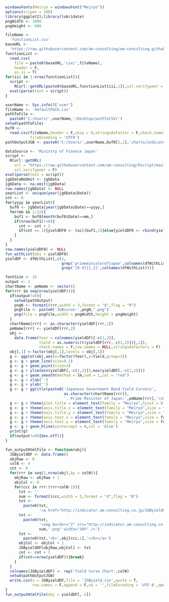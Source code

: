 ```r
windowsFonts(Meiryo = windowsFont("Meiryo"))
options(scipen = 100)
library(ggplot2);library(lubridate)
pngWidth <- 1000
pngHeight <- 600
```

```r
fileName <- 
  'functionList.csv'
baseURL <- 
  'https://raw.githubusercontent.com/am-consulting/am-consulting.github.io/master/'
functionList <- 
  read.csv(
    file = paste0(baseURL,'csv/',fileName),
    header = F,
    as.is = T)
for(iii in 1:nrow(functionList)){
  script <- 
    RCurl::getURL(paste0(baseURL,functionList[iii,1]),ssl.verifypeer = F)
  eval(parse(text = script))
}
```

```r
userName <- Sys.info()['user']
fileName <- 'defaultPath.csv'
pathToFile <-
  paste0('C:/Users/',userName,'/Desktop/pathToCSV/')
setwd(pathToFile)
buf0 <-
  read.csv(fileName,header = F,skip = 0,stringsAsFactor = F,check.names = F,
           fileEncoding = 'UTF8')
pathOutputJGB <- paste0('C:/Users/',userName,buf0[2,1],'charts/indicator/JGByieldCurve/')
```

```r
dataSource <- 'Ministry of Finance Japan'
script <-
  RCurl::getURL(
    url = "https://raw.githubusercontent.com/am-consulting/Rscript/master/Rscript_JGBInterestRate.r",
    ssl.verifypeer = F)
eval(parse(text = script))
jgbDataNoOmit <- jgbData
jgbData <- na.omit(jgbData)
row.names(jgbData) <- NULL
yearList <- unique(year(jgbData$Date))
cnt <- 0
for(yyyy in yearList){
  buf0 <- jgbData[year(jgbData$Date)==yyyy,]
  for(mm in 1:12){
    buf1 <- buf0[month(buf0$Date)==mm,]
    if(nrow(buf1)!=0){
      cnt <- cnt + 1
      if(cnt == 1){yieldDF0 <- tail(buf1,1)}else{yieldDF0 <- rbind(yieldDF0,tail(buf1,1))}
    }
  }
}
row.names(yieldDF0) <- NULL
fun_withList(obj = yieldDF0)
yieldDF <- dfWithList[,c(1,
                         grep('primeministerofjapan',colnames(dfWithList),ignore.case = T),
                         grep('[0-9]{1,2}',colnames(dfWithList)))]
```

```r
fontSize <- 15
output <- 1
chartName <- pmName <- vector()
for(rrr in seq(nrow(yieldDF))){
  if(output!=0){
    setwd(pathOutput)
    pngN <- formatC(rrr,width = 3,format = "d",flag = "0")
    pngFile <- paste0('JGBcurve-',pngN,".png")
    png(file = pngFile,width = pngWidth,height = pngHeight)
  }
  chartName[rrr] <- as.character(yieldDF[rrr,1])
  pmName[rrr] <- yieldDF[rrr,2]
  obj <- 
    data.frame(Year = colnames(yieldDF)[-c(1,2)],
               Yield = as.numeric(t(yieldDF[rrr,-c(1,2)])[,1]),
               check.names = F,row.names = NULL,stringsAsFactors = F)
  obj[,1] <-factor(obj[,1],levels = obj[,1])
  g <- ggplot(obj,aes(x=factor(Year),y=Yield,group=1))
  g <- g + geom_line(size=0.1)
  g <- g + geom_point(size=3)
  g <- g + ylim(min(yieldDF[,-c(1,2)]),max(yieldDF[,-c(1,2)]))
  g <- g + geom_smooth(method = lm,lwd = 1,col = "red")
  g <- g + xlab('')
  g <- g + ylab('')
  g <- g + ggtitle(paste0('Japanese Government Bond Yield Curve\n',
                          as.character(chartName[rrr]),
                          '. Prime Minister of Japan:',pmName[rrr],'\nSource:',dataSource))
  g <- g + theme(plot.title = element_text(family = "Meiryo",hjust = 0.5,size = fontSize))
  g <- g + theme(axis.title.x = element_text(family = "Meiryo",size = fontSize))
  g <- g + theme(axis.title.y = element_text(family = "Meiryo",size = fontSize))
  g <- g + theme(axis.text.x = element_text(family = "Meiryo",size = fontSize, angle = 0))
  g <- g + theme(axis.text.y = element_text(family = "Meiryo",size = fontSize, angle = 90))
  g <- g + geom_hline(yintercept = 0,col = 'blue')
  print(g)
  if(output!=0){dev.off()}
}
```

```r
fun_outputHtmlFile <- function(obj){
  JGByieldDF <- data.frame()
  objRaw <- 0
  colN <- 4
  cnt <- 0
  for(rrr in seq(1,nrow(obj),by = colN)){
    objRaw <- objRaw + 1
    objCol <- 0
    for(ccc in rrr:(rrr+colN-1)){
      txt <- ''
      num <- formatC(ccc,width = 3,format = "d",flag = "0")
      txt <- 
        paste0(txt,
               '<a href="http://indicator.am-consulting.co.jp/JGByieldCurve/JGBcurve-',num,'.png">')
      txt <- 
        paste0(txt,
               '<img border="2" src="http://indicator.am-consulting.co.jp/JGByieldCurve/JGBcurve-',
               num,'.png" width="30%" />')
      txt <- 
        paste0(txt,'<b>',obj[ccc,1],'</b></a>')
      objCol <- objCol + 1
      JGByieldDF[objRaw,objCol] <- txt
      cnt <- cnt + 1
      if(cnt==nrow(yieldDF)){break}
    }
  }
  colnames(JGByieldDF) <- rep('Yield Curve Chart',colN)
  setwd(pathOutputJGB)
  write.csv(x = JGByieldDF,file = 'JGByield.csv',quote = T,
            row.names = F,append = F,na = '',fileEncoding = 'UTF-8',qmethod = 'double')
}
fun_outputHtmlFile(obj = yieldDF[,-2])
```
